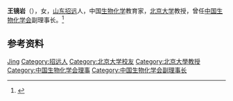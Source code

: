 '''王镜岩'''（{{bd|1928年|}}），女，[[山东|山东]][[招远|招远]]人，中国[[生物化学|生物化学]]教育家，[[北京大学|北京大学]]教授，曾任[[中国生物化学会|中国生物化学会]]副理事长。<ref>{{Cite book|title=华夏妇女名人词典|author=周行健主编|publisher=华夏出版社|year=1988|isbn=|location=北京|pages=}}</ref>

== 参考资料 ==
{{reflist}}

{{Navboxes
| title  = 王镜岩在[[中国生物化学与分子生物学会|中国生物化学与分子生物学会]]的职务
| list1  =
{{中国生物化学会第二届理事会}}
{{中国生物化学会第三届理事会}}
{{中国生物化学会第四届理事会}}
}}

{{Authority control}}
{{DEFAULTSORT:Wang王}}
[[Category:王姓|Jing]]
[[Category:招远人|Category:招远人]]
[[Category:北京大学校友|Category:北京大学校友]]
[[Category:北京大學教授|Category:北京大學教授]]
[[Category:中国生物化学会理事|Category:中国生物化学会理事]]
[[Category:中国生物化学会副理事长|Category:中国生物化学会副理事长]]

{{中国人物小作品}}